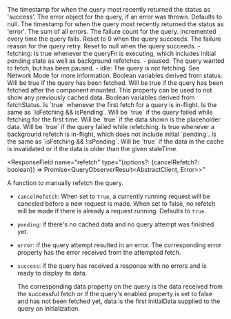 <ResponseField name="dataUpdatedAt" type="number">
  The timestamp for when the query most recently returned the status as
  'success'.
</ResponseField>

<ResponseField name="error" type="null | Error">
  The error object for the query, if an error was thrown. Defaults to null.
</ResponseField>

<ResponseField name="errorUpdatedAt" type="number">
  The timestamp for when the query most recently returned the status as 'error'.
</ResponseField>

<ResponseField name="errorUpdateCount" type="number">
  The sum of all errors.
</ResponseField>

<ResponseField name="failureCount" type="number">
  The failure count for the query. Incremented every time the query fails. Reset
  to 0 when the query succeeds.
</ResponseField>

<ResponseField name="failureReason" type="null | Error">
  The failure reason for the query retry. Reset to null when the query succeeds.
</ResponseField>

<ResponseField name="fetchStatus" type="'fetching' | 'idle' | 'paused'">
  - fetching: Is true whenever the queryFn is executing, which includes initial
  pending state as well as background refetches. - paused: The query wanted to fetch,
  but has been paused. - idle: The query is not fetching. See Network Mode for
  more information.
</ResponseField>

<ResponseField name="isError / isPending / isSuccess" type="boolean">
  Boolean variables derived from status.
</ResponseField>

<ResponseField name="isFetched" type="boolean">
  Will be true if the query has been fetched.
</ResponseField>

<ResponseField name="isFetchedAfterMount" type="boolean">
  Will be true if the query has been fetched after the component mounted. This
  property can be used to not show any previously cached data.
</ResponseField>

<ResponseField name="isFetching / isPaused" type="boolean">
  Boolean variables derived from fetchStatus.
</ResponseField>

<ResponseField name="isLoading" type="boolean">
  Is `true` whenever the first fetch for a query is in-flight. Is the same as
  `isFetching && isPending`.
</ResponseField>

<ResponseField name="isLoadingError" type="boolean">
  Will be `true` if the query failed while fetching for the first time.
</ResponseField>

<ResponseField name="isPlaceholderData" type="boolean">
  Will be `true` if the data shown is the placeholder data.
</ResponseField>

<ResponseField name="isRefetchError" type="boolean">
  Will be `true` if the query failed while refetching.
</ResponseField>

<ResponseField name="isRefetching" type="boolean">
  Is true whenever a background refetch is in-flight, which does not include
  initial `pending`. Is the same as `isFetching && !isPending`.
</ResponseField>

<ResponseField name="isStale" type="boolean">
  Will be `true` if the data in the cache is invalidated or if the data is older
  than the given staleTime.
</ResponseField>

<ResponseField
  name="refetch"
  type="(options?: {cancelRefetch?: boolean}) => Promise<QueryObserverResult<AbstractClient, Error>>"
>
A function to manually refetch the query.

- `cancelRefetch`: When set to `true`, a
  currently running request will be canceled before a new request is made. When
  set to false, no refetch will be made if there is already a request running. Defaults to `true`.

</ResponseField>

<ResponseField name="status" type="'error' | 'pending' | 'success'">

- `pending`: if there's no cached data and no query attempt was finished yet.
- `error`: if the query attempt resulted in an error. The corresponding error
  property has the error received from the attempted fetch.
- `success`: if the query has received a response with no errors and is ready to display its data.

  The corresponding data property on the query is the data received from the
  successful fetch or if the query's enabled property is set to false and has not been fetched
  yet, data is the first initialData supplied to the query on initialization.

</ResponseField>
